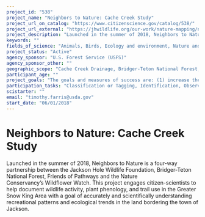 ```yaml
---
project_id: "538"
project_name: "Neighbors to Nature: Cache Creek Study"
project_url_on_catalog: "https://www.citizenscience.gov/catalog/538/"
project_url_external: "https://jhwildlife.org/our-work/nature-mapping/neighbors-to-nature-cache-creek-study/"
project_description: "Launched in the summer of 2018, Neighbors to Nature is a four-way partnership between the Jackson Hole Wildlife Foundation,\u00a0Bridger-Teton National Forest,\u00a0Friends of Pathways\u00a0and the\u00a0Nature Conservancy\u2019s\u00a0Wildflower Watch. This project engages citizen-scientists to help document wildlife activity, plant phenology, and trail use in the Greater Snow King Area with a goal of accurately and scientifically understanding recreational patterns and ecological trends in the land bordering the town of Jackson."
keywords: ""
fields_of_science: "Animals, Birds, Ecology and environment, Nature and outdoors"
project_status: "Active"
agency_sponsor: "U.S. Forest Service (USFS)"
agency_sponsor_other: ""
geographic_scope: "Cache Creek Drainage, Bridger-Teton National Forest, Wyoming"
participant_age: ""
project_goals: "The goals and measures of success are: (1) increase the number and diversity of citizen scientists in the community by involving new audiences and providing an easily accessible location for engagement. Track the number of participants who are inspired to become involved beyond the Cache Creek Study, thus increasing citizen knowledge and appreciation of nature throughout Teton County. (2) Achieve a sufficient number of total monitoring observations and total number of field days within the Cache Creek recreation area to paint an accurate picture about existing conditions and establish a baseline for trends. Meet established monitoring requirements for the area through the use of innovative technology to inform decisions that eventually achieve desired conditions. Desired conditions are aimed at this area serving as a model for integrating recreation and conservation \u2013 promoting community stewardship, healthy lifestyles, sustainable recreation, and connection with nature. (3) Improve the public dissemination of monitoring observations to illustrate how conditions are changing in Cache Creek and how the Cache Creek study area contributes to larger Nature Mapping Jackson Hole observations and climate data being collected throughout Teton County. This will be assessed by recording the number of people attending presentations, local media coverage, and social media/website hits."
participation_tasks: "Classification or Tagging, Identification, Observation"
scistarter: ""
email: "timothy.farris@usda.gov"
start_date: "06/01/2018"
---
```


# Neighbors to Nature: Cache Creek Study

Launched in the summer of 2018, Neighbors to Nature is a four-way partnership between the Jackson Hole Wildlife Foundation, Bridger-Teton National Forest, Friends of Pathways and the Nature Conservancy’s Wildflower Watch. This project engages citizen-scientists to help document wildlife activity, plant phenology, and trail use in the Greater Snow King Area with a goal of accurately and scientifically understanding recreational patterns and ecological trends in the land bordering the town of Jackson.
